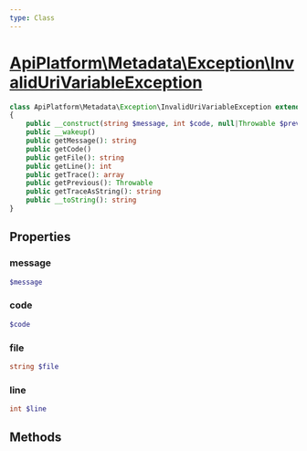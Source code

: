 ```yaml
---
type: Class
---
```


# [ApiPlatform\Metadata\Exception\InvalidUriVariableException](/docs/v3.2/reference/Metadata/Exception/InvalidUriVariableException)



```php
class ApiPlatform\Metadata\Exception\InvalidUriVariableException extends `<a href="/docs/v3.2/reference/Exception/InvalidUriVariableException">ApiPlatform\Exception\InvalidUriVariableException</a>` implements `<a href="/docs/v3.2/reference/Exception/ExceptionInterface">ApiPlatform\Exception\ExceptionInterface</a>`, Throwable, Stringable
{
    public __construct(string $message, int $code, null|Throwable $previous)
    public __wakeup()
    public getMessage(): string
    public getCode()
    public getFile(): string
    public getLine(): int
    public getTrace(): array
    public getPrevious(): Throwable
    public getTraceAsString(): string
    public __toString(): string
}
```
## Properties
### message

```php
$message
```



### code

```php
$code
```



### file

```php
string $file
```



### line

```php
int $line
```



## Methods
